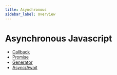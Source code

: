 ```yaml
---
title: Asynchronous
sidebar_label: Overview
---
```


# Asynchronous Javascript

- [Callback](/docs/javaScript/asynchronous/callback)
- [Promise](/docs/javaScript/asynchronous/promise)
- [Generator](/docs/javaScript/asynchronous/generator)
- [Async/Await](/docs/javaScript/asynchronous/async-await)
